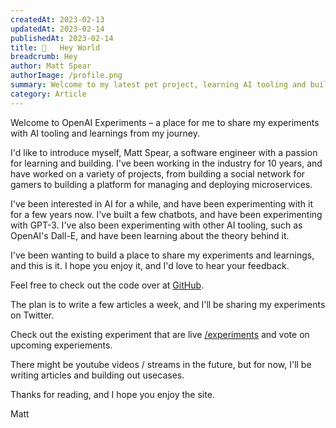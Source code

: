 ```yaml
---
createdAt: 2023-02-13
updatedAt: 2023-02-14
publishedAt: 2023-02-14
title: 👋   Hey World
breadcrumb: Hey
author: Matt Spear
authorImage: /profile.png
summary: Welcome to my latest pet project, learning AI tooling and building in public.
category: Article
---
```


Welcome to OpenAI Experiments – a place for me to share my experiments with AI tooling and learnings from my journey.

I'd like to introduce myself, Matt Spear, a software engineer with a passion for learning and building. I've been working in the industry for 10 years, and have worked on a variety of projects, from building a social network for gamers to building a platform for managing and deploying microservices.

I've been interested in AI for a while, and have been experimenting with it for a few years now. I've built a few chatbots, and have been experimenting with GPT-3. I've also been experimenting with other AI tooling, such as OpenAI's Dall-E, and have been learning about the theory behind it.

I've been wanting to build a place to share my experiments and learnings, and this is it. I hope you enjoy it, and I'd love to hear your feedback.

Feel free to check out the code over at [GitHub](https://github.com/matthewspear/openai-experiment).

The plan is to write a few articles a week, and I'll be sharing my experiments on Twitter.

Check out the existing experiment that are live [/experiments](/experiments) and vote on upcoming experiements.

There might be youtube videos / streams in the future, but for now, I'll be writing articles and building out usecases.

Thanks for reading, and I hope you enjoy the site.

Matt
